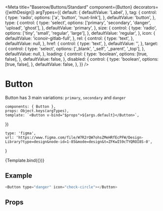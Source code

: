 

<Meta
    title="Baserow/Buttons/Standard"
    component={Button}
    decorators={[withDesign]}
    argTypes={{
        default: {
            defaultValue: 'Label',
        },
        tag: {
            control: {
                type: 'radio',
                options: ['a', 'button', 'nuxt-link'],
            },
            defaultValue: 'button',
        },
        type: {
            control: {
                type: 'select',
                options: ['primary', 'secondary', 'danger', 'upload', 'ghost'],
            },
            defaultValue: 'primary',
        },
        size: {
            control: {
                type: 'radio',
                options: ['tiny', 'small', 'regular', 'large'],
            },
            defaultValue: 'regular',
        },
        icon: {
            defaultValue: 'iconoir-gitlab-full',
        },
        rel: {
            control: {
                type: 'text',
            },
            defaultValue: null,
        },
        href: {
            control: {
                type: 'text',
            },
            defaultValue: '',
        },
        target: {
            control: {
                type: 'select',
                options: ['_blank', '_self', '_parent', '_top'],
            },
            defaultValue: null,
        },
        loading: {
            control: {
                type: 'boolean',
                options: [true, false],
            },
            defaultValue: false,
        },
        disabled: {
            control: {
                type: 'boolean',
                options: [true, false],
            },
            defaultValue: false,
        },
    }}
/>

# Button

Button has 3 main variations: `primary`, `secondary` and `danger`

    components: { Button },
    props: Object.keys(argTypes),
    template: `<Button v-bind="$props">${args.default}</Button>`,
})

    type: 'figma',
    url: 'https://www.figma.com/file/W7R2rQW7ohsZMeHRfEcPFW/Design-Library?type=design&node-id=1-85&mode=design&t=ZFKwI59cTYQROI8S-0',
}

<Canvas>
    <Story
        name="Default"
        args={{}}
        parameters={{
            design: config(designConfig),
        }}
    >
        {Template.bind({})}
    </Story>
</Canvas>

## Example

```javascript
<Button type="danger" icon="check-circle"></Button>
```

## Props

<Props of={Button} />
